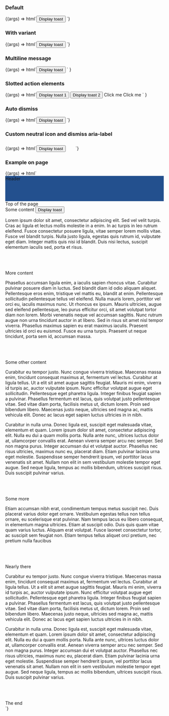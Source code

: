 
<Meta title="Web Components/Toast" component="ic-toast" />

<Description markdown={readme} />

### Default

<Canvas>
  <Story name="Default" parameters={{ loki: { skip: true } }}>
    {(args) => html`<button onclick="func()">Display toast</button>
      <script>
        var toastRegion = document.querySelector("ic-toast-region");
        function func() {
          var x = document.getElementById("toast1");
          toastRegion.setVisible(x);
        }
      </script>
      <ic-toast-region>
        <ic-toast id="toast1" heading="Your coffee is ready"></ic-toast>
      </ic-toast-region>`}
  </Story>
</Canvas>

### With variant

<Canvas>
  <Story name="With variant" parameters={{ loki: { skip: true } }}>
    {(args) => html`<button onclick="func()">Display toast</button>
      <script>
        var toastRegion = document.querySelector("ic-toast-region");
        function func() {
          var x = document.getElementById("toast1");
          toastRegion.setVisible(x);
        }
      </script>
      <ic-toast-region>
        <ic-toast
          id="toast1"
          heading="Your coffee is ready"
          message="Please dismiss and collect"
          variant="success"
        ></ic-toast>
      </ic-toast-region>`}
  </Story>
</Canvas>

### Multiline message

<Canvas>
  <Story name="Multiline message" parameters={{ loki: { skip: true } }}>
    {(args) =>
      html`<button onclick="func()">Display toast</button>
        <script>
          var toastRegion = document.querySelector("ic-toast-region");
          function func() {
            var x = document.getElementById("toast1");
            toastRegion.setVisible(x);
          }
        </script>
        <ic-toast-region>
          <ic-toast
            id="toast1"
            heading="Your coffee is ready"
            message="Please dismiss and come to collect your delicious coffee from the barista right away before it gets cold. Dont delay! We wouldn't want you to lose out on your fantastic coffee now would we?"
          ></ic-toast>
        </ic-toast-region>`
    }
  </Story>
</Canvas>

### Slotted action elements

<Canvas>
  <Story name="Slotted action elements" parameters={{ loki: { skip: true } }}>
    {(args) =>
      html`<button onclick="func()">Display toast 1</button>
        <button onclick="func2()">Display toast 2</button>
        <script>
          var toastRegion = document.querySelector("ic-toast-region");
          function func() {
            var x = document.getElementById("toast1");
            toastRegion.setVisible(x);
          }
          function func2() {
            var x = document.getElementById("toast2");
            toastRegion.setVisible(x);
          }
        </script>
        <ic-toast-region>
          <ic-toast
            id="toast1"
            heading="Your coffee had issues"
            message="Please dismiss and try again"
            variant="warning"
          >
            <ic-button slot="action" appearance="light">Click me</ic-button>
          </ic-toast>
          <ic-toast
            id="toast2"
            heading="Your coffee was lost"
            message="Please dismiss and try again"
            variant="error"
          >
            <ic-link href="/" slot="action" appearance="light"
              >Click me</ic-link
            >
          </ic-toast>
        </ic-toast-region>`
    }
  </Story>
</Canvas>

### Auto dismiss

<Canvas>
  <Story name="Auto dismiss" parameters={{ loki: { skip: true } }}>
    {(args) => html`<button onclick="func()">Display toast</button>
      <script>
        var toastRegion = document.querySelector("ic-toast-region");
        function func() {
          var x = document.getElementById("toast1");
          toastRegion.setVisible(x);
        }
      </script>
      <ic-toast-region>
        <ic-toast
          id="toast1"
          variant="info"
          heading="Your coffee is ready"
          message="Please dismiss and collect"
          dismiss-mode="automatic"
          auto-dismiss-timeout="10000"
        ></ic-toast>
      </ic-toast-region>`}
  </Story>
</Canvas>

### Custom neutral icon and dismiss aria-label

<Canvas>
  <Story
    name="Custom neutral icon and dismiss aria-label"
    parameters={{ loki: { skip: true } }}
  >
    {(args) => html`<button onclick="func()">Display toast</button>
      <script>
        var toastRegion = document.querySelector("ic-toast-region");
        function func() {
          var x = document.getElementById("toast1");
          toastRegion.setVisible(x);
        }
      </script>
      <ic-toast-region>
        <ic-toast
          id="toast1"
          heading="Your coffee is ready"
          variant="neutral"
          neutral-icon-aria-label="Hello world"
          dismiss-button-aria-label="dismiss me"
        >
          <svg
            slot="neutral-icon"
            width="24"
            height="24"
            viewBox="0 0 24 24"
            fill="none"
            xmlns="http://www.w3.org/2000/svg"
          >
            <path
              d="M8.79502 15.875L4.62502 11.705L3.20502 13.115L8.79502 18.705L20.795 6.70501L19.385 5.29501L8.79502 15.875Z"
            />
          </svg>
        </ic-toast>
      </ic-toast-region>`}
  </Story>
</Canvas>

### Example on page

<Canvas>
  <Story name="Example on page" parameters={{ loki: { skip: true } }}>
    {(args) => html` <script>
        var toastRegion = document.querySelector("ic-toast-region");
        function func() {
          var x = document.getElementById("toast1");
          toastRegion.setVisible(x);
        }
      </script>
      <ic-toast-region>
        <ic-toast id="toast1" heading="Your coffee is ready"></ic-toast>
      </ic-toast-region>
      <div
        id="header"
        style="width:100%;height:80px;background-color:#23508e;color:var(--ic-architectural-white)"
      >
        <ic-typography variant="h1">Header</ic-typography>
      </div>
      <div id="topPageEl">
        <ic-typography variant="h2">Top of the page</ic-typography>
      </div>
      <ic-typography variant="h3">Some content</ic-typography>
      <button onclick="func()">Display toast</button>
      <p>
        Lorem ipsum dolor sit amet, consectetur adipiscing elit. Sed vel velit
        turpis. Cras ac ligula et lectus mollis molestie in a enim. In ac turpis
        in leo rutrum eleifend. Fusce consectetur posuere ligula, vitae semper
        lorem mollis vitae. Fusce vel blandit turpis. Nulla justo ligula,
        egestas quis rutrum id, vulputate eget diam. Integer mattis quis nisi id
        blandit. Duis nisi lectus, suscipit elementum iaculis sed, porta et
        risus.
      </p>
      <br />
      <br />
      <br />
      <ic-typography variant="h3">More content</ic-typography>
      <p>
        Phasellus accumsan ligula enim, a iaculis sapien rhoncus vitae.
        Curabitur pulvinar posuere diam in luctus. Sed blandit diam id odio
        aliquam aliquet. Pellentesque eros enim, tristique vel mattis eu,
        blandit at enim. Pellentesque sollicitudin pellentesque tellus vel
        eleifend. Nulla mauris lorem, porttitor vel orci eu, iaculis maximus
        nunc. Ut rhoncus ex ipsum. Mauris ultricies, augue sed eleifend
        pellentesque, leo purus efficitur orci, sit amet volutpat tortor diam
        non lorem. Morbi venenatis neque vel accumsan sagittis. Nunc rutrum
        augue non urna tincidunt auctor in at libero. Sed in risus sit amet nisl
        tempor viverra. Phasellus maximus sapien eu erat maximus iaculis.
        Praesent ultricies id orci eu euismod. Fusce eu urna turpis. Praesent ut
        neque tincidunt, porta sem id, accumsan massa.
      </p>
      <br />
      <br />
      <br />
      <ic-typography variant="h3">Some other content</ic-typography>
      <p>
        Curabitur eu tempor justo. Nunc congue viverra tristique. Maecenas massa
        enim, tincidunt consequat maximus at, fermentum vel lectus. Curabitur at
        ligula tellus. Ut a elit sit amet augue sagittis feugiat. Mauris mi
        enim, viverra id turpis ac, auctor vulputate ipsum. Nunc efficitur
        volutpat augue eget sollicitudin. Pellentesque eget pharetra ligula.
        Integer finibus feugiat sapien a pulvinar. Phasellus fermentum est
        lacus, quis volutpat justo pellentesque vitae. Sed vitae diam porta,
        facilisis metus ut, dictum lorem. Proin sed bibendum libero. Maecenas
        justo neque, ultricies sed magna ac, mattis vehicula elit. Donec ac
        lacus eget sapien luctus ultricies in in nibh.
      </p>
      <p>
        Curabitur in nulla urna. Donec ligula est, suscipit eget malesuada
        vitae, elementum et quam. Lorem ipsum dolor sit amet, consectetur
        adipiscing elit. Nulla eu dui a quam mollis porta. Nulla ante nunc,
        ultrices luctus dolor at, ullamcorper convallis erat. Aenean viverra
        semper arcu nec semper. Sed non magna purus. Integer accumsan dui et
        volutpat auctor. Phasellus nec risus ultricies, maximus nunc eu,
        placerat diam. Etiam pulvinar lacinia urna eget molestie. Suspendisse
        semper hendrerit ipsum, vel porttitor lacus venenatis sit amet. Nullam
        non elit in sem vestibulum molestie tempor eget augue. Sed neque ligula,
        tempus ac mollis bibendum, ultrices suscipit risus. Duis suscipit
        pulvinar varius.
      </p>
      <br />
      <br />
      <br />
      <ic-typography variant="h3">Some more</ic-typography>
      <p>
        Etiam accumsan nibh erat, condimentum tempus metus suscipit nec. Duis
        placerat varius dolor eget ornare. Vestibulum egestas tellus non tellus
        ornare, eu scelerisque erat pulvinar. Nam tempus lacus eu libero
        consequat, in elementum magna ultricies. Etiam at suscipit odio. Duis
        quis quam vitae quam varius luctus. Aliquam erat volutpat. Fusce laoreet
        consectetur tortor, ac suscipit sem feugiat non. Etiam tempus tellus
        aliquet orci pretium, nec pretium nulla faucibus
      </p>
      <br />
      <br />
      <br />
      <ic-typography variant="h3">Nearly there</ic-typography>
      <p>
        Curabitur eu tempor justo. Nunc congue viverra tristique. Maecenas massa
        enim, tincidunt consequat maximus at, fermentum vel lectus. Curabitur at
        ligula tellus. Ut a elit sit amet augue sagittis feugiat. Mauris mi
        enim, viverra id turpis ac, auctor vulputate ipsum. Nunc efficitur
        volutpat augue eget sollicitudin. Pellentesque eget pharetra ligula.
        Integer finibus feugiat sapien a pulvinar. Phasellus fermentum est
        lacus, quis volutpat justo pellentesque vitae. Sed vitae diam porta,
        facilisis metus ut, dictum lorem. Proin sed bibendum libero. Maecenas
        justo neque, ultricies sed magna ac, mattis vehicula elit. Donec ac
        lacus eget sapien luctus ultricies in in nibh.
      </p>
      <p>
        Curabitur in nulla urna. Donec ligula est, suscipit eget malesuada
        vitae, elementum et quam. Lorem ipsum dolor sit amet, consectetur
        adipiscing elit. Nulla eu dui a quam mollis porta. Nulla ante nunc,
        ultrices luctus dolor at, ullamcorper convallis erat. Aenean viverra
        semper arcu nec semper. Sed non magna purus. Integer accumsan dui et
        volutpat auctor. Phasellus nec risus ultricies, maximus nunc eu,
        placerat diam. Etiam pulvinar lacinia urna eget molestie. Suspendisse
        semper hendrerit ipsum, vel porttitor lacus venenatis sit amet. Nullam
        non elit in sem vestibulum molestie tempor eget augue. Sed neque ligula,
        tempus ac mollis bibendum, ultrices suscipit risus. Duis suscipit
        pulvinar varius.
      </p>
      <br />
      <br />
      <br />
      <ic-typography variant="h3">The end</ic-typography>
      <br />`}
  </Story>
</Canvas>

